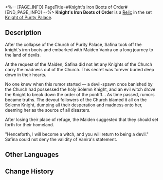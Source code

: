 <%-- [PAGE_INFO]
PageTitle=#Knight's Iron Boots of Order#
[END_PAGE_INFO] --%>
{{Relic Infobox
|id        = 61034
|image     = Item Knight's Iron Boots of Order.png{{subst:void|<!--$UPLOAD:<<SpriteOutput/RelicFigures/IconRelic_103_4.png>-<Item Knight's Iron Boots of Order.png>-<Relic Icons>>-->}}
|set       = Knight of Purity Palace
|piece     = Feet
|mentions  = 
}}
{{Description|Standard boots distributed to the Knights of the Church of Purity Palace, with a simple word carved on their heels: Order.}}
'''Knight's Iron Boots of Order''' is a [[Relic]] in the set [[Knight of Purity Palace]].

==Description==
After the collapse of the Church of Purity Palace, Safina took off the knight's iron boots and embarked with Maiden Vanira on a long journey to the land of devils.

At the request of the Maiden, Safina did not let any Knights of the Church carry the madness out of the Church. This secret was forever buried deep down in their hearts.

No one knew when this rumor started &mdash; a devil-spawn once banished by the Church had possessed the holy Solemn Knight, and an evil witch drove the Knight to break down the order of the pontiff... As time passed, rumors became truths. The devout followers of the Church blamed it all on the Solemn Knight, dumping all their desperation and madness onto her, deeming her as the source of all disasters.

After losing their place of refuge, the Maiden suggested that they should set forth for their homeland.

"Henceforth, I will become a witch, and you will return to being a devil." Safina could not deny the validity of Vanira's statement.

==Other Languages==
{{Other Languages
|en   = Knight's Iron Boots of Order
|zhs  = 圣骑的秩序铁靴
|zht  = 聖騎的秩序鐵靴
|ja   = {{Rubi|聖騎士|せいきし}}の{{Rubi|秩序|ちつじょ}}の{{Rubi|鉄靴|てつくつ}}
|ko   = 팔라딘의 질서 철장화
|es   = Grebas del orden de la paladina
|fr   = Bottes de fer de l'ordre du chevalier
|ru   = Железные сапоги порядка рыцаря
|th   = Knight's Iron Boots of Order
|vi   = Giày Sắt Thánh Kỵ Sĩ
|de   = Eiserne Stiefel der Ordnung der Ritterin
|id   = Knight's Iron Boots of Order
|pt   = Botas de Ferro da Ordem da Cavaleira
}}

==Change History==
{{Change History|1.0}}